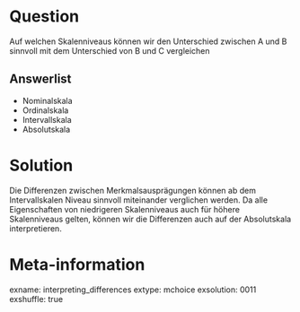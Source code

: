 Question
========
Auf welchen Skalenniveaus können wir den Unterschied zwischen A und B sinnvoll mit dem Unterschied von B und C vergleichen

Answerlist
---------
-   Nominalskala
-   Ordinalskala
-   Intervallskala
-   Absolutskala

Solution
=======
Die Differenzen zwischen Merkmalsausprägungen können ab dem Intervallskalen Niveau sinnvoll miteinander verglichen werden. Da alle Eigenschaften von niedrigeren Skalenniveaus auch für höhere Skalenniveaus gelten, können wir die Differenzen auch auf der Absolutskala interpretieren.

Meta-information
========
exname: interpreting_differences
extype: mchoice
exsolution: 0011
exshuffle: true
